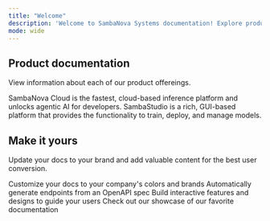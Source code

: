 ```yaml
---
title: "Welcome"
description: 'Welcome to SambaNova Systems documentation! Explore product documentation and technical information.'
mode: wide
---
```



## Product documentation

View information about each of our product offereings.

<CardGroup cols={2}>
<Card title="SambaNova Cloud" img="/images/sn-cloud-light-440.png">
    SambaNova Cloud is the fastest, cloud-based inference platform and unlocks agentic AI for developers.
</Card>
<Card title="SambaStudio" img="/images/studio-440.png">
    SambaStudio is a rich, GUI-based platform that provides the functionality to train, deploy, and manage models.
</Card>
</CardGroup>



## Make it yours

Update your docs to your brand and add valuable content for the best user conversion.

<CardGroup cols={2}>
  <Card
    title="Customize Style"
    icon="palette"
    href="https://mintlify.com/docs/settings/global"
  >
    Customize your docs to your company's colors and brands
  </Card>
  <Card
    title="Reference APIs"
    icon="code"
    href="https://mintlify.com/docs/api-playground/openapi"
  >
    Automatically generate endpoints from an OpenAPI spec
  </Card>
  <Card
    title="Add Components"
    icon="screwdriver-wrench"
    href="https://mintlify.com/docs/components/accordion"
  >
    Build interactive features and designs to guide your users
  </Card>
  <Card
    title="Get Inspiration"
    icon="stars"
    href="https://mintlify.com/customers"
  >
    Check out our showcase of our favorite documentation
  </Card>
</CardGroup>
